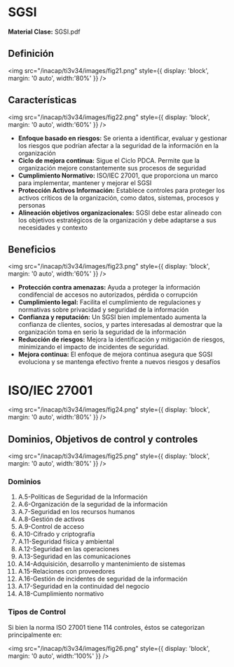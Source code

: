 
# SGSI

**Material Clase:** <ExternalLink href="/inacap/ti3v34/docs/ppt15.pdf">SGSI.pdf</ExternalLink>

## Definición

<img 
    src="/inacap/ti3v34/images/fig21.png"
    style={{ display: 'block', margin: '0 auto', width:'80%' }} 
/>
<br/>

## Características

<img 
    src="/inacap/ti3v34/images/fig22.png"
    style={{ display: 'block', margin: '0 auto', width:'60%' }} 
/>
<br/>

- **Enfoque basado en riesgos:** Se orienta a identificar, evaluar y gestionar los riesgos que podrían afectar a la seguridad de la información en la organización
- **Ciclo de mejora continua:** Sigue el Ciclo PDCA. Permite que la organización mejore constantemente sus procesos de seguridad
- **Cumplimiento Normativo:** ISO/IEC 27001, que proporciona un marco para implementar, mantener y mejorar el SGSI
- **Protección Activos Información:** Establece controles para proteger los activos críticos de la organización, como datos, sistemas, procesos y personas
- **Alineación objetivos organizacionales:** SGSI debe estar alineado con los objetivos estratégicos de la organización y debe adaptarse a sus necesidades y contexto

## Beneficios

<img 
    src="/inacap/ti3v34/images/fig23.png"
    style={{ display: 'block', margin: '0 auto', width:'60%' }} 
/>
<br/>

- **Protección contra amenazas:** Ayuda a proteger la información condifencial de accesos no autorizados, pérdida o corrupción
- **Cumplimiento legal:** Facilita el cumplimiento de regulaciones y normativas sobre privacidad y seguridad de la información
- **Confianza y reputación:** Un SGSI bien implementado aumenta la confianza de clientes, socios, y partes interesadas al demostrar que la organización toma en serio la seguridad de la información
- **Reducción de riesgos:** Mejora la identificación y mitigación de riesgos, minimizando el impacto de incidentes de seguridad.
- **Mejora continua:** El enfoque de mejora continua asegura que SGSI evoluciona y se mantenga efectivo frente a nuevos riesgos y desafíos

# ISO/IEC 27001

<img 
    src="/inacap/ti3v34/images/fig24.png"
    style={{ display: 'block', margin: '0 auto', width:'80%' }} 
/>
<br/>

## Dominios, Objetivos de control y controles

<img 
    src="/inacap/ti3v34/images/fig25.png"
    style={{ display: 'block', margin: '0 auto', width:'80%' }} 
/>
<br/>

### Dominios

1. A.5-Políticas de Seguridad de la Información
2. A.6-Organización de la seguridad de la información
3. A.7-Seguridad en los recursos humanos
4. A.8-Gestión de activos
5. A.9-Control de acceso
6. A.10-Cifrado y criptografía
7. A.11-Seguridad física y ambiental
8. A.12-Seguridad en las operaciones
9. A.13-Seguridad en las comunicaciones
10. A.14-Adquisición, desarrollo y mantenimiento de sistemas
11. A.15-Relaciones con proveedores
12. A.16-Gestión de incidentes de seguridad de la información
13. A.17-Seguridad en la continuidad del negocio
14. A.18-Cumplimiento normativo

### Tipos de Control

Si bien la norma ISO 27001 tiene 114 controles, éstos se categorizan principalmente en:

<img 
    src="/inacap/ti3v34/images/fig26.png"
    style={{ display: 'block', margin: '0 auto', width:'100%' }} 
/>
<br/>